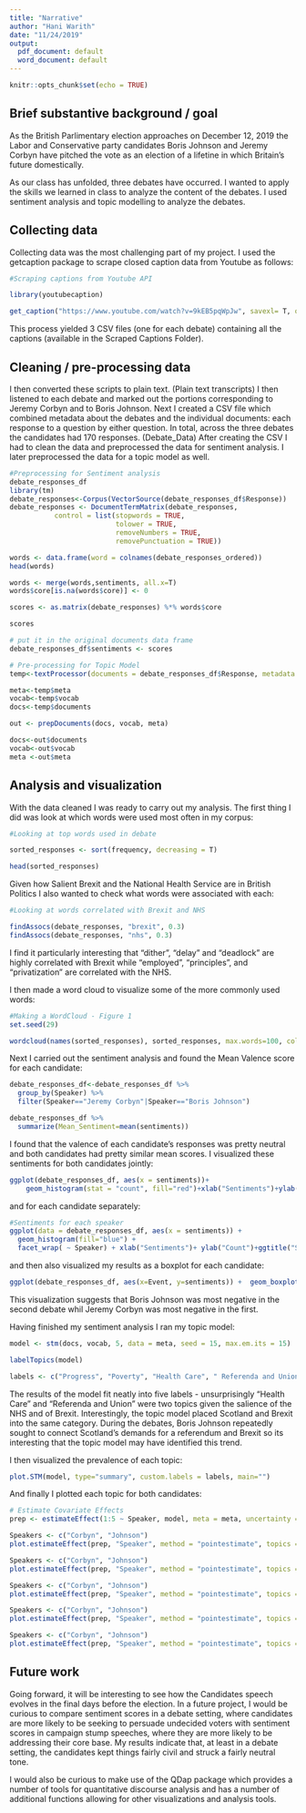 ---
title: "Narrative"
author: "Hani Warith"
date: "11/24/2019"
output:
  pdf_document: default
  word_document: default
---

```{r setup, include=FALSE}
knitr::opts_chunk$set(echo = TRUE)
```

## Brief substantive background / goal
As the British Parlimentary election approaches on December 12, 2019 the Labor and Conservative party candidates Boris Johnson and Jeremy Corbyn have pitched the vote as an election of a lifetine in which Britain's future domestically. 

As our class has unfolded, three debates have occurred. I wanted to apply the skills we learned in class to analyze the content of the debates. I used sentiment analysis and topic modelling to analyze the debates.

## Collecting data

Collecting data was the most challenging part of my project. I used the getcaption package to scrape closed caption data from Youtube as follows:

```{r eval=FALSE}
#Scraping captions from Youtube API

library(youtubecaption)

get_caption("https://www.youtube.com/watch?v=9kEB5pqWpJw", savexl= T, openxl= T)
```

This process yielded  3 CSV files (one for each debate) containing all the captions (available in the Scraped Captions Folder).

## Cleaning / pre-processing data

 I then converted these scripts to plain text. (Plain text transcripts) I then listened to each debate and marked out the portions corresponding to Jeremy Corbyn and   to Boris Johnson. Next I created a CSV file which combined metadata about the debates and the individual documents: each response to a question by either question. In total, across the three debates the candidates had 170 responses. (Debate_Data)
After creating the CSV I had to clean the data and preprocessed the data for sentiment analysis. I later preprocessed the data for a topic model as well.

```{r eval=FALSE}

#Preprocessing for Sentiment analysis 
debate_responses_df
library(tm) 
debate_responses<-Corpus(VectorSource(debate_responses_df$Response))
debate_responses <- DocumentTermMatrix(debate_responses,
           control = list(stopwords = TRUE,
                          tolower = TRUE,
                          removeNumbers = TRUE,
                          removePunctuation = TRUE))

words <- data.frame(word = colnames(debate_responses_ordered))
head(words)

words <- merge(words,sentiments, all.x=T)
words$core[is.na(words$core)] <- 0

scores <- as.matrix(debate_responses) %*% words$core

scores

# put it in the original documents data frame
debate_responses_df$sentiments <- scores
```

```{r eval=FALSE}

# Pre-processing for Topic Model
temp<-textProcessor(documents = debate_responses_df$Response, metadata = debate_responses_df)

meta<-temp$meta
vocab<-temp$vocab
docs<-temp$documents

out <- prepDocuments(docs, vocab, meta)

docs<-out$documents
vocab<-out$vocab
meta <-out$meta
```

## Analysis and visualization
With the data cleaned I was ready to carry out my analysis. The first thing I did was look at which words were used most often in my corpus:

```{r eval=FALSE}
#Looking at top words used in debate

sorted_responses <- sort(frequency, decreasing = T)

head(sorted_responses)
```

Given how Salient Brexit and the National Health Service are in British Politics I also wanted to check what words were associated with each:

```{r eval=FALSE}
#Looking at words correlated with Brexit and NHS

findAssocs(debate_responses, "brexit", 0.3)
findAssocs(debate_responses, "nhs", 0.3)
```

I find it particularly interesting that "dither", "delay" and "deadlock" are highly correlated with Brexit while "employed", "principles", and "privatization" are correlated with the NHS.

I then made a word cloud to visualize some of the more commonly used words:

```{r eval=FALSE}

#Making a WordCloud - Figure 1
set.seed(29)

wordcloud(names(sorted_responses), sorted_responses, max.words=100, colors=brewer.pal(6,"Dark2"))
```

Next I carried out the sentiment analysis and found the Mean Valence score for each candidate:

```{r eval=FALSE}

debate_responses_df<-debate_responses_df %>% 
  group_by(Speaker) %>% 
  filter(Speaker=="Jeremy Corbyn"|Speaker=="Boris Johnson") 

debate_responses_df %>%
  summarize(Mean_Sentiment=mean(sentiments))
```

I found that the valence of each candidate's responses was pretty neutral and both candidates had pretty similar mean scores. I visualized these sentiments for both candidates jointly:

```{r eval=FALSE}

ggplot(debate_responses_df, aes(x = sentiments))+
    geom_histogram(stat = "count", fill="red")+xlab("Sentiments")+ylab("Count")+ggtitle("Sentiments of Candidate's Responses")

```

and for each candidate separately:

```{r eval=FALSE}
#Sentiments for each speaker
ggplot(data = debate_responses_df, aes(x = sentiments)) +
  geom_histogram(fill="blue") + 
  facet_wrap( ~ Speaker) + xlab("Sentiments")+ ylab("Count")+ggtitle("Sentiments by Candidate")
```

and then also visualized my results as a boxplot for each candidate:

```{r eval=FALSE}
ggplot(debate_responses_df, aes(x=Event, y=sentiments)) +  geom_boxplot() + facet_wrap( ~ Speaker) + theme(axis.text.x = element_text(size = 8, angle = 45, hjust = 1))+ylab("Sentiments")+ggtitle("Sentiments by Candidate in each event")
```

This visualization suggests that Boris Johnson was most negative in the second debate whil Jeremy Corbyn was most negative in the first. 

Having finished my sentiment analysis I ran my topic model:

```{r eval=FALSE}
model <- stm(docs, vocab, 5, data = meta, seed = 15, max.em.its = 15)

labelTopics(model)

labels <- c("Progress", "Poverty", "Health Care", " Referenda and Union", "Economy")
```

The results of the model fit neatly into five labels - unsurprisingly "Health Care" and "Referenda and Union" were two topics given the salience of the NHS and of Brexit. Interestingly, the topic model  placed Scotland and Brexit into the same category. During the debates, Boris Johnson repeatedly sought to connect Scotland's demands for a referendum and Brexit so its interesting that the topic model may have identified this trend.

I then visualized the prevalence of each topic:
```{r eval=FALSE}
plot.STM(model, type="summary", custom.labels = labels, main="")
```

And finally I plotted each topic for both candidates: 

```{r eval=FALSE}
# Estimate Covariate Effects
prep <- estimateEffect(1:5 ~ Speaker, model, meta = meta, uncertainty = "Global", documents=docs)
```


```{r eval=FALSE}
Speakers <- c("Corbyn", "Johnson")
plot.estimateEffect(prep, "Speaker", method = "pointestimate", topics = 1, printlegend = TRUE, labeltype = "custom", custom.labels = Speakers, main = "Progress", ci.level = .95, nsims=100)
```

```{r eval=FALSE}
Speakers <- c("Corbyn", "Johnson")
plot.estimateEffect(prep, "Speaker", method = "pointestimate", topics = 2, printlegend = TRUE, labeltype = "custom", custom.labels = Speakers, main = "Poverty", ci.level = .95, nsims=100)
```

```{r eval=FALSE}
Speakers <- c("Corbyn", "Johnson")
plot.estimateEffect(prep, "Speaker", method = "pointestimate", topics = 3, printlegend = TRUE, labeltype = "custom", custom.labels = Speakers, main = "Health Care", ci.level = .95, nsims=100)
```

```{r eval=FALSE}
Speakers <- c("Corbyn", "Johnson")
plot.estimateEffect(prep, "Speaker", method = "pointestimate", topics = 4, printlegend = TRUE, labeltype = "custom", custom.labels = Speakers, main = "Referenda and Union", ci.level = .95, nsims=100)
```

```{r eval=FALSE}
Speakers <- c("Corbyn", "Johnson")
plot.estimateEffect(prep, "Speaker", method = "pointestimate", topics = 5, printlegend = TRUE, labeltype = "custom", custom.labels = Speakers, main = "The Economy", ci.level = .95, nsims=100)
```

## Future work
Going forward, it will be interesting to see how the Candidates speech evolves in the final days before the election. In a future project, I would be curious to compare sentiment scores in a debate setting, where candidates are more likely to be seeking to persuade undecided voters with sentiment scores in campaign stump speeches, where they are more likely to be addressing their core base. My results indicate that, at least in a debate setting, the candidates kept things fairly civil and struck a fairly neutral tone.

I would also be curious to make use of the QDap package which provides a number of tools for quantitative discourse analysis and has a number of additional functions allowing for other visualizations and analysis tools. 

